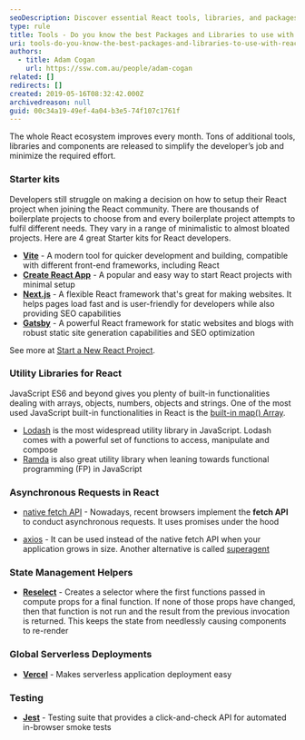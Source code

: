 ```yaml
---
seoDescription: Discover essential React tools, libraries, and packages to streamline your development process
type: rule
title: Tools - Do you know the best Packages and Libraries to use with React?
uri: tools-do-you-know-the-best-packages-and-libraries-to-use-with-react
authors:
  - title: Adam Cogan
    url: https://ssw.com.au/people/adam-cogan
related: []
redirects: []
created: 2019-05-16T08:32:42.000Z
archivedreason: null
guid: 00c34a19-49ef-4a04-b3e5-74f107c1761f
---
```


The whole React ecosystem improves every month. Tons of additional tools, libraries and components are released to simplify the developer’s job and minimize the required effort.
### Starter kits

Developers still struggle on making a decision on how to setup their React project when joining the React community. There are thousands of boilerplate projects to choose from and every boilerplate project attempts to fulfil different needs. They vary in a range of minimalistic to almost bloated projects. Here are 4 great Starter kits for React developers.

* **[Vite](https://vitejs.dev/guide/)** - A modern tool for quicker development and building, compatible with different front-end frameworks, including React
* **[Create React App](https://github.com/facebook/create-react-app)** - A popular and easy way to start React projects with minimal setup
* **[Next.js](https://nextjs.org/)** - A flexible React framework that's great for making websites. It helps pages load fast and is user-friendly for developers while also providing SEO capabilities
* **[Gatsby](https://www.gatsbyjs.com/)** - A powerful React framework for static websites and blogs with robust static site generation capabilities and SEO optimization

See more at [Start a New React Project](https://react.dev/learn/start-a-new-react-project).

### Utility Libraries for React

JavaScript ES6 and beyond gives you plenty of built-in functionalities dealing with arrays, objects, numbers, objects and strings. One of the most used JavaScript built-in functionalities in React is the [built-in map() Array](https://developer.mozilla.org/en-US/docs/Web/JavaScript/Reference/Global_Objects/Array/map).

* [Lodash](https://lodash.com/) is the most widespread utility library in JavaScript. Lodash comes with a powerful set of functions to access, manipulate and compose
* [Ramda](https://ramdajs.com/) is also great utility library when leaning towards functional programming (FP) in JavaScript

### Asynchronous Requests in React

* [native fetch API](https://developer.mozilla.org/en-US/docs/Web/API/Fetch_API) - Nowadays, recent browsers implement the **fetch API** to conduct asynchronous requests. It uses promises under the hood

* [axios](https://github.com/axios/axios) - It can be used instead of the native fetch API when your application grows in size. Another alternative is called [superagent](https://github.com/visionmedia/superagent)

### State Management Helpers

* **[Reselect](https://github.com/reduxjs/reselect)** - Creates a selector where the first functions passed in compute props for a final function. If none of those props have changed, then that function is not run and the result from the previous invocation is returned. This keeps the state from needlessly causing components to re-render

### Global Serverless Deployments

* **[Vercel](https://vercel.com/home)** - Makes serverless application deployment easy

### Testing

* **[Jest](https://jestjs.io/)** - Testing suite that provides a click-and-check API for automated in-browser smoke tests